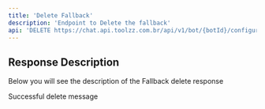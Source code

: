 ```yaml
---
title: 'Delete Fallback'
description: 'Endpoint to Delete the fallback'
api: 'DELETE https://chat.api.toolzz.com.br/api/v1/bot/{botId}/configuration/fallback/{id}'
---
```



## Response Description 
Below you will see the description of the Fallback delete response

<ResponseField name="message" type="string" required>
  Successful delete message
</ResponseField>